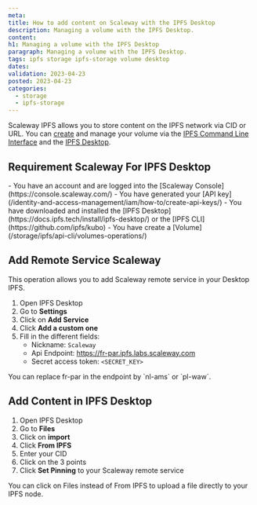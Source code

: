 ```yaml
---
meta:
title: How to add content on Scaleway with the IPFS Desktop
description: Managing a volume with the IPFS Desktop.
content:
h1: Managing a volume with the IPFS Desktop
paragraph: Managing a volume with the IPFS Desktop.
tags: ipfs storage ipfs-storage volume desktop
dates:
validation: 2023-04-23
posted: 2023-04-23
categories:
  - storage
  - ipfs-storage
---
```


Scaleway IPFS allows you to store content on the IPFS network via CID or URL. You can [create](/storage/ipfs/api-cli/volumes-operations) and manage your volume  via the [IPFS Command Line Interface](https://github.com/ipfs/kubo) and the [IPFS Desktop](https://docs.ipfs.tech/install/ipfs-desktop/).

## Requirement Scaleway For IPFS Desktop

<Macro id="iam-requirements" />

<Message type="requirement">
    - You have an account and are logged into the [Scaleway Console](https://console.scaleway.com/)
    - You have generated your [API key](/identity-and-access-management/iam/how-to/create-api-keys/)
    - You have downloaded and installed the [IPFS Desktop](https://docs.ipfs.tech/install/ipfs-desktop/) or the [IPFS CLI](https://github.com/ipfs/kubo)
    - You have create a [Volume](/storage/ipfs/api-cli/volumes-operations/)
</Message>

## Add Remote Service Scaleway

This operation allows you to add Scaleway remote service in your Desktop IPFS.

1. Open IPFS Desktop
2. Go to **Settings**
3. Click on **Add Service**
4. Click **Add a custom one**
5. Fill in the different fields:
    - Nickname: `Scaleway`
    - Api Endpoint: https://fr-par.ipfs.labs.scaleway.com
    - Secret access token: `<SECRET_KEY>`

<Message type="note">
    You can replace fr-par in the endpoint by `nl-ams` or `pl-waw`.
</Message>


<Lightbox src="add-service-ipfs-desktop.webp" alt="" />
<Lightbox src="add-service-ipfs-desktop-zoom.webp" alt="" />


## Add Content in IPFS Desktop

1. Open IPFS Desktop
2. Go to **Files**
3. Click on **import**
4. Click **From IPFS**
5. Enter your CID
6. Click on the 3 points
7. Click **Set Pinning** to your Scaleway remote service

<Lightbox src="set-pinning-service.webp" alt="" />

<Message type="note">
    You can click on Files instead of From IPFS to upload a file directly to your IPFS node.
</Message>





